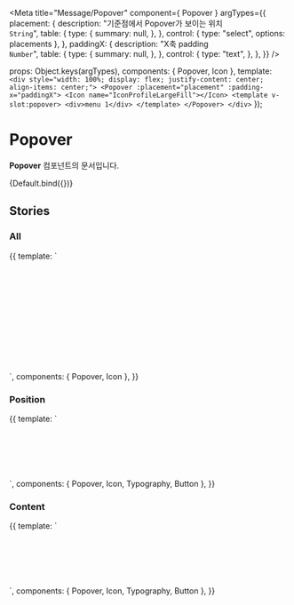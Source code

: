 
<Meta
  title="Message/Popover"
  component={ Popover }
  argTypes={{
    placement: {
      description: "기준점에서 Popover가 보이는 위치<br/>`String`",
      table: {
        type: {
            summary: null,
        },
      },
      control: {
        type: "select",
        options: placements
      },
    },
    paddingX: {
      description: "X축 padding<br/>`Number`",
      table: {
        type: {
            summary: null,
        },
      },
      control: {
        type: "text",
      },
    },
  }}
/>

  props: Object.keys(argTypes),
  components: { Popover, Icon },
  template: `<div style="width: 100%; display: flex; justify-content: center; align-items: center;">
                <Popover :placement="placement" :padding-x="paddingX">
   			        <Icon name="IconProfileLargeFill"></Icon>
   			            <template v-slot:popover>
   				            <div>menu 1</div>
   			            </template>
   			    </Popover>
   			 </div>`
});

# Popover

**Popover** 컴포넌트의 문서입니다.

<Story name="Default" height="100px">
  {Default.bind({})}
</Story>

<ArgsTable story="Default" />

## Stories
### All

<Canvas>
    <Story name="All" height="100px">
        {{
            template: `
                <div style="width: 100%; height: 100px; display: flex; justify-content: space-around; align-items: center">
                    <Popover placement="bottom-right" :open="true">
                        <Icon name="IconProfileLargeFill"></Icon>
                            <template v-slot:popover>
                                <div>bottom-right</div>
                            </template>
                    </Popover>
                    <Popover placement="bottom" :open="true">
                        <Icon name="IconProfileLargeFill"></Icon>
                            <template v-slot:popover>
                                <div>bottom</div>
                            </template>
                    </Popover>
                    <Popover placement="bottom-left" :open="true">
                        <Icon name="IconProfileLargeFill"></Icon>
                            <template v-slot:popover>
                                <div>bottom-left</div>
                            </template>
                    </Popover>
                </div>
                <div style="width: 100%; height: 100px; display: flex; justify-content: space-around; align-items: center">
                    <Popover placement="bottom-right" :open="true">
                        <Icon name="IconProfileLargeFill"></Icon>
                            <template v-slot:popover>
                                <Typography type="body2">Title</Typography>
                                <Typography type="caption1" color="gray800">content</Typography>
                                <Button>hello</Button>
                            </template>
                    </Popover>
                    <Popover placement="bottom" :open="true">
                        <Icon name="IconProfileLargeFill"></Icon>
                            <template v-slot:popover>
                                <Typography type="body2">Title</Typography>
                                <Typography type="caption1" color="gray800">content</Typography>
                                <Button>hello</Button>
                            </template>
                    </Popover>
                    <Popover placement="bottom-left" :open="true">
                        <Icon name="IconProfileLargeFill"></Icon>
                            <template v-slot:popover>
                                <Typography type="body2">Title</Typography>
                                <Typography type="caption1" color="gray800">content</Typography>
                                <Button>hello</Button>
                            </template>
                    </Popover>
                </div>
        `,
          components: { Popover, Icon },
        }}
    </Story>
</Canvas>

### Position
<Canvas>
    <Story name="Position" height="100px">
        {{
            template: `
                <div style="width: 100%; height: 100px; display: flex; justify-content: space-around; align-items: center">
                    <Popover placement="bottom-right" :open="true">
                        <Icon name="IconProfileLargeFill"></Icon>
                            <template v-slot:popover>
                                <div>bottom-right</div>
                            </template>
                    </Popover>
                    <Popover placement="bottom" :open="true">
                        <Icon name="IconProfileLargeFill"></Icon>
                            <template v-slot:popover>
                                <div>bottom</div>
                            </template>
                    </Popover>
                    <Popover placement="bottom-left" :open="true">
                        <Icon name="IconProfileLargeFill"></Icon>
                            <template v-slot:popover>
                                <div>bottom-left</div>
                            </template>
                    </Popover>
                 </div>
        `,
          components: { Popover, Icon, Typography, Button },
        }}
    </Story>
</Canvas>

### Content
<Canvas>
    <Story name="Content" height="200px">
        {{
            template: `
                <div style="width: 100%; height: 100px; display: flex; justify-content: space-around; align-items: center">
                    <Popover placement="bottom-right" :open="true">
                        <Icon name="IconProfileLargeFill"></Icon>
                            <template v-slot:popover>
                                <Typography type="body2">Title</Typography>
                                <Typography type="caption1" color="gray800">content</Typography>
                                <Button>hello</Button>
                            </template>
                    </Popover>
                    <Popover placement="bottom" :open="true">
                        <Icon name="IconProfileLargeFill"></Icon>
                            <template v-slot:popover>
                                <Typography type="body2">Title</Typography>
                                <Typography type="caption1" color="gray800">content</Typography>
                                <Button>hello</Button>
                            </template>
                    </Popover>
                    <Popover placement="bottom-left" :open="true">
                        <Icon name="IconProfileLargeFill"></Icon>
                            <template v-slot:popover>
                                <Typography type="body2">Title</Typography>
                                <Typography type="caption1" color="gray800">content</Typography>
                                <Button>hello</Button>
                            </template>
                    </Popover>
                 </div>
        `,
          components: { Popover, Icon, Typography, Button },
        }}
    </Story>
</Canvas>
